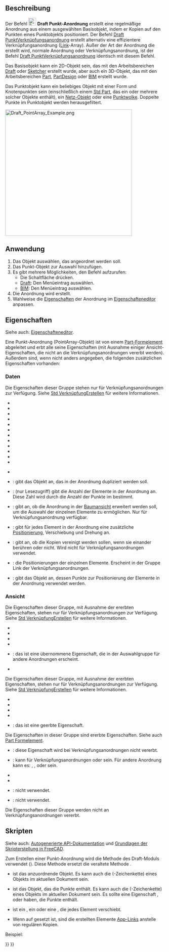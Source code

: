 <languages/>

{{Docnav/de
|[[Draft_PathLinkArray/de|PfadVerknüpfungsanordnung]]
|[[Draft_PointLinkArray/de|PunktVerknüpfungsanordnung]]
|[[Draft_Workbench/de|Draft]]
|IconL=Draft_PathLinkArray.svg
|IconR=Draft_PointLinkArray.svg
|IconC=Workbench_Draft.svg
}}

{{GuiCommand/de
|Name=Draft PointArray
|Name/de=Draft PunktAnordnung
|MenuLocation=Änderung → Anordnungwerkzeuge → Punkt-Anordnung<br>Bearbeiten →  Punkt-Anordnung
|Workbenches=[[Draft_Workbench/de|Draft]], [[BIM_Workbench/de|BIM]]
|Version=0.18
|SeeAlso=[[Draft_OrthoArray/de|Draft RechtwinkligeAnordnung]], [[Draft_PolarArray/de|Draft PolareAnordnung]], [[Draft_CircularArray/de|Draft KreisAnordnung]], [[Draft_PathArray/de|Draft PfadAnordnung]], [[Draft_PathLinkArray/de|Draft PfadVerknüpfungsanordnung]], [[Draft_PointLinkArray/de|Draft PunktVerknüpfungsanordnung]]
}}

<span id="Description"></span>
==Beschreibung==

Der Befehl [[Image:Draft_PointArray.svg|24px]] '''Draft Punkt-Anordnung''' erstellt eine regelmäßige Anordnung aus einem ausgewählten Basisobjekt, indem er Kopien auf den Punkten eines Punktobjekts positioniert. Der Befehl [[Draft_PointLinkArray/de|Draft PunktVerknüpfungsanordnung]] erstellt alternativ eine effizientere Verknüpfungsanordnung  ([[App_Link/de|Link]]-Array). Außer der Art der Anordnung die erstellt wird, normale Anordnung oder Verknüpfungsanordnung, ist der Befehl [[Draft_PointLinkArray/de|Draft PunktVerknüpfungsanordnung]] identisch mit diesem Befehl.

Das Basisobjekt kann ein 2D-Objekt sein, das mit den Arbeitsbereichen [[Draft_Workbench/de|Draft]] oder [[Sketcher_Workbench|Sketcher]] erstellt wurde, aber auch ein 3D-Objekt, das mit den Arbeitsbereichen [[Part_Workbench/de|Part]], [[PartDesign_Workbench/de|PartDesign]] oder [[BIM_Workbench/de|BIM]] erstellt wurde.

Das Punktobjekt kann ein beliebiges Objekt mit einer Form und Knotenpunkten sein (einschließlich einem [[Std_Part/de|Std Part]], das ein oder mehrere solcher Objekte enthält), ein [[Mesh_Workbench/de|Netz-Objekt]] oder eine [[Points_Workbench/de|Punktwolke]]. Doppelte Punkte im Punktobjekt werden herausgefiltert.

[[Image:Draft_PointArray_Example.png|400px]]
{{Caption|Draft Punkt-Anordnung}}

<span id="Usage"></span>
==Anwendung==

# Das Objekt auswählen, das angeordnet werden soll.
# Das Punkt-Objekt zur Auswahl hinzufügen.
# Es gibt mehrere Möglichkeiten, den Befehl aufzurufen:
#* Die Schaltfläche {{Button|[[Image:Draft_PointArray.svg|16px]] [[Draft_PointArray/de|Punkt-Anordnung]]}} drücken.
#* [[Draft_Workbench/de|Draft]]: Den Menüeintrag {{MenuCommand|Änderung → Anordnungswerkzeuge → [[Image:Draft_PointArray.svg|16px]] Punkt-Anordnung}} auswählen.
#* [[BIM_Workbench/de|BIM]]: Den Menüeintrag {{MenuCommand|Bearbeiten → [[Image:Draft_PointArray.svg|16px]] Punkt-Anordnung}} auswählen.
# Die Anordnung wird erstellt.
#Wahlweise die [[#Eigenschaften|Eigenschaften]] der Anordnung im [[Property_editor/de|Eigenschafteneditor]] anpassen.

<span id="Properties"></span>
==Eigenschaften==

Siehe auch: [[property_editor/de|Eigenschafteneditor]].

Eine Punkt-Anordnung (PointArray-Objekt) ist von einem [[Part_Feature/de|Part-Formelement]] abgeleitet und erbt alle seine Eigenschaften (mit Ausnahme einiger Ansicht-Eigenschaften, die nicht an die Verknüpfungsanordnungen vererbt werden). Außerdem sind, wenn nicht anders angegeben, die folgenden zusätzlichen Eigenschaften vorhanden:

<span id="Data"></span>
===Daten===

{{Properties_Title|Link}}

Die Eigenschaften dieser Gruppe stehen nur für Verknüpfungsanordnungen zur Verfügung. Siehe [[Std_LinkMake/de#Eigenschaften|Std VerknüpfungErstellen]] für weitere Informationen.

* {{PropertyData/de|Scale|Float}}
* {{PropertyData/de|Scale Vector|Vector|Hidden}}
* {{PropertyData/de|Scale List|VectorList}}
* {{PropertyData/de|Visibility List|BoolList|Hidden}}
* {{PropertyData/de|Placement List|PlacementList|Hidden}}
* {{PropertyData/de|Element List|LinkList|Hidden}}
* {{PropertyData/de|_ Link Touched|Bool|Hidden}}
* {{PropertyData/de|_ Child Cache|LinkList|Hidden}}
* {{PropertyData/de|_ Link Owner|Integer|Hidden}}
* {{PropertyData/de|Colored Elements|LinkSubHidden|Hidden}}
* {{PropertyData/de|Link Copy On Change|Enumeration}}
* {{PropertyData/de|Link Transform|Bool}}

{{Properties_Title|Draft}}

* {{PropertyData/de|Always Sync Placement|Bool}}

{{Properties_Title|Objects}}

* {{PropertyData/de|Base|Link}}: gibt das Objekt an, das in der Anordnung dupliziert werden soll.
* {{PropertyData/de|Count|Integer}}: (nur Lesezugriff) gibt die Anzahl der Elemente in der Anordnung an. Diese Zahl wird durch die Anzahl der Punkte im {{PropertyData/de|Point Object}} bestimmt.
* {{PropertyData/de|Expand Array|Bool}}: gibt an, ob die Anordnung in der [[Tree_view/de|Baumansicht]] erweitert werden soll, um die Auswahl der einzelnen Elemente zu ermöglichen. Nur für Verknüpfungsanordnung verfügbar.
* {{PropertyData/de|Extra Placement|Placement}}: gibt für jedes Element in der Anordnung eine zusätzliche [[Placement/de|Positionierung]], Verschiebung und Drehung an.
* {{PropertyData/de|Fuse|Bool}}: gibt an, ob die Kopien vereinigt werden sollen, wenn sie einander berühren oder nicht. Wird nicht für Verknüpfungsanordnungen verwendet. {{Version/de|1.0}}
* {{PropertyData/de|Placement List|PlacementList}}: die Positionierungen der einzelnen Elemente. Erscheint in der Gruppe Link der Verknüpfungsanordnungen.  {{Version/de|1.1}}
* {{PropertyData/de|Point Object|Link}}: gibt das Objekt an, dessen Punkte zur Positionierung der Elemente in der Anordnung verwendet werden.

<span id="View"></span>
===Ansicht===

{{Properties_Title|Link}}

Die Eigenschaften dieser Gruppe, mit Ausnahme der ererbten Eigenschaften, stehen nur für Verknüpfungsanordnungen zur Verfügung. Siehe [[Std_LinkMake/de#Eigenschaften|Std VerknüpfungErstellen]] für weitere Informationen.

* {{PropertyView/de|Draw Style|Enumeration}}
* {{PropertyView/de|Line Width|FloatConstraint}}
* {{PropertyView/de|Override Material|Bool}}
* {{PropertyView/de|Point Size|FloatConstraint}}
* {{PropertyView/de|Selectable|Bool}}: das ist eine übernommene Eigenschaft, die in der Auswahlgruppe für andere Anordnungen erscheint.
* {{PropertyView/de|Shape Material|Material}}

{{Properties_Title/de|Basis}}

Die Eigenschaften dieser Gruppe, mit Ausnahme der ererbten Eigenschaften, stehen nur für Verknüpfungsanordnungen zur Verfügung. Siehe [[Std_LinkMake/de#Eigenschaften|Std VerknüpfungErstellen]] für weitere Informationen.

* {{PropertyView|Child View Provider|PersistentObject|Hidden}}
* {{PropertyView|Material List|MaterialList|Hidden}}
* {{PropertyView|Override Color List|ColorList|Hidden}}
* {{PropertyView|Override Material List|BoolList|Hidden}}
* {{PropertyView|Proxy|PythonObject|Hidden}}: das ist eine geerbte Eigenschaft.

{{Properties_Title|Display Options}}

Die Eigenschaften in dieser Gruppe sind ererbte Eigenschaften. Siehe auch [[Part_Feature/de#Eigenschaften|Part Formelement]].

* {{PropertyView/de|Bounding Box|Bool}}: diese Eigenschaft wird bei Verknüpfungsanordnungen nicht vererbt.
* {{PropertyView/de|Display Mode|Enumeration}}: kann für Verknüpfungsanordnungen {{value|Link}} oder {{value|ChildView}} sein. Für andere Anordnung kann es: {{value|Flat Lines}}, {{value|Shaded}}, {{value|Wireframe}} oder {{value|Points}} sein.
* {{PropertyView/de|Show In Tree|Bool}}
* {{PropertyView/de|Visibility|Bool}}

{{Properties_Title|Draft}}

* {{PropertyView/de|Pattern|Enumeration}}: nicht verwendet.
* {{PropertyView/de|Pattern Size|Float}}: nicht verwendet.

{{Properties_Title|Object style}}

Die Eigenschaften dieser Gruppe werden nicht an Verknüpfungsanordnungen vererbt.

<span id="Scripting"></span>
==Skripten==

Siehe auch: [https://freecad.github.io/SourceDoc/ Autogenerierte API-Dokumentation] und [[FreeCAD_Scripting_Basics/de|Grundlagen der Skripterstellung in FreeCAD]].

Zum Erstellen einer Punkt-Anordnung wird die Methode {{incode| make_point_array}} des Draft-Moduls verwendet ({{Version/de|0.19}}). Diese Methode ersetzt die veraltete Methode {{incode|makePointArray}}.

{{Code|code=
point_array = make_point_array(base_object, point_object, extra=None, use_link=True)
}}

* {{incode|base_object}} ist das anzuordnende Objekt. Es kann auch die {{incode|Label}} (-Zeichenkette) eines Objekts im aktuellen Dokument sein.
* {{incode|point_object}} ist das Objekt, das die Punkte enthält. Es kann auch die {{incode|Label}} (-Zeichenkette) eines Objekts im aktuellen Dokument sein. Es sollte eine Eigenschaft {{incode|Geometry}}, {{incode|Links}} oder {{incode|Components}} haben, die Punkte enthält.
* {{incode|extra}} ist ein {{incode|App.Placement}}, ein {{incode|App.Vector}} oder eine {{incode|App.Rotation}}, die jedes Element verschiebt.
* Wenn {{incode|use_link}} auf {{incode|True}} gesetzt ist, sind die erstellten Elemente [[App_Link/de|App-Links]] anstelle von regulären Kopien.

Beispiel:

{{Code|code=
import FreeCAD as App
import Draft

doc = App.newDocument()

polygon = Draft.make_polygon(3, radius=500.0)

p1 = Draft.make_point(App.Vector(1500, 0, 0))
p2 = Draft.make_point(App.Vector(2500, 0, 0))
p3 = Draft.make_point(App.Vector(2000, 1000, 0))

compound = doc.addObject("Part::Compound", "Compound")
compound.Links = [p1, p2, p3]

point_array = Draft.make_point_array(polygon, compound)
doc.recompute()
}}


{{Docnav/de
|[[Draft_PathLinkArray/de|PfadVerknüpfungsanordnung]]
|[[Draft_PointLinkArray/de|PunktVerknüpfungsanordnung]]
|[[Draft_Workbench/de|Draft]]
|IconL=Draft_PathLinkArray.svg
|IconR=Draft_PointLinkArray.svg
|IconC=Workbench_Draft.svg
}}

{{Draft Tools navi{{#translation:}}}}
{{Userdocnavi{{#translation:}}}}